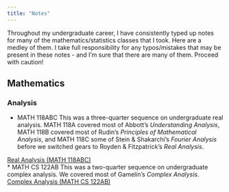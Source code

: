 ```yaml
---
title: "Notes"
---
```


Throughout my undergraduate career, I have consistently typed up notes for many of the mathematics/statistics classes that I took. Here are a medley of them. I take full responsibility for any typos/mistakes that may be present in these notes - and I'm sure that there are many of them. Proceed with caution!

## Mathematics

### Analysis
* MATH 118ABC
This was a three-quarter sequence on undergraduate real analysis. MATH 118A covered most of Abbott's *Understanding Analysis*, MATH 118B covered most of Rudin's *Principles of Mathematical Analysis*, and MATH 118C some of Stein & Shakarchi's *Fourier Analysis* before we switched gears to Royden & Fitzpatrick's *Real Analysis*.

<a href="118ABC.pdf#" class="download" title="118ABC">Real Analysis (MATH 118ABC)</a>	
* MATH CS 122AB
This was a two-quarter sequence on undergraduate complex analysis. We covered most of Gamelin's *Complex Analysis*.
<a href="122AB.pdf#" class="download" title="122AB">Complex Analysis (MATH CS 122AB)</a>